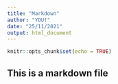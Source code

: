 ```yaml
---
title: "Markdown"
author: "YOU!"
date: "25/11/2021"
output: html_document
---
```


```r
knitr::opts_chunk$set(echo = TRUE)
```

## This is a markdown file
